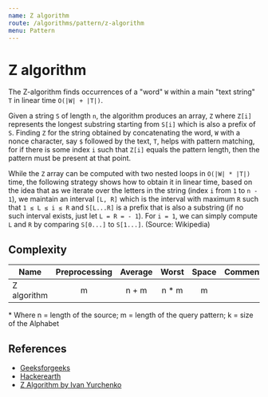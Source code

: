 ```yaml
---
name: Z algorithm
route: /algorithms/pattern/z-algorithm
menu: Pattern
---
```


# Z algorithm

The Z-algorithm finds occurrences of a "word" `W` within a main "text string" `T` in
linear time `O(|W| + |T|)`.

Given a string `S` of length `n`, the algorithm produces an array, `Z` where `Z[i]`
represents the longest substring starting from `S[i]` which is also a prefix of `S`.
Finding `Z` for the string obtained by concatenating the word, `W` with a nonce character,
say `$` followed by the text, `T`, helps with pattern matching, for if there is some index
`i` such that `Z[i]` equals the pattern length, then the pattern must be present at that
point.

While the `Z` array can be computed with two nested loops in `O(|W| * |T|)` time, the
following strategy shows how to obtain it in linear time, based on the idea that as we
iterate over the letters in the string (index `i` from `1` to `n - 1`), we maintain an
interval `[L, R]` which is the interval with maximum `R` such that `1 ≤ L ≤ i ≤ R` and
`S[L...R]` is a prefix that is also a substring (if no such interval exists, just let
`L = R = - 1`). For `i = 1`, we can simply compute `L` and `R` by comparing `S[0...]` to
`S[1...]`. (Source: Wikipedia)

## Complexity

| Name        | Preprocessing | Average | Worst  | Space | Comments |
| ----------- | :-----------: | :-----: | :----: | :---: | :------- |
| Z algorithm |       m       |  n + m  | n \* m |   m   |          |

\* Where n = length of the source; m = length of the query pattern; k = size of the
Alphabet

## References

- [Geeksforgeeks](https://www.geeksforgeeks.org/z-algorithm-linear-time-pattern-searching-algorithm/)
- [Hackerearth](https://www.hackerearth.com/practice/algorithms/string-algorithm/z-algorithm/tutorial/)
- [Z Algorithm by Ivan Yurchenko](https://ivanyu.me/blog/2013/10/15/z-algorithm/)
